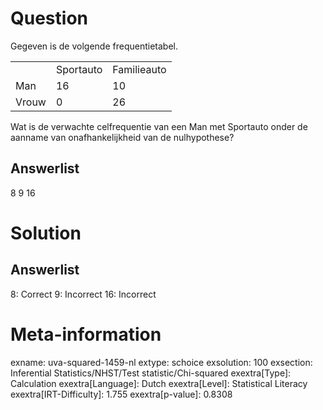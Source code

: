 Question
========

Gegeven is de volgende frequentietabel.

  ------- ----------- -------------
          Sportauto   Familieauto
  Man     16          10
  Vrouw   0           26
  ------- ----------- -------------

Wat is de verwachte celfrequentie van een Man met Sportauto onder de
aanname van onafhankelijkheid van de nulhypothese?

Answerlist
----------

8
9
16

Solution
========

Answerlist
----------

8: Correct
9: Incorrect
16: Incorrect

Meta-information
================
exname: uva-squared-1459-nl
extype: schoice
exsolution: 100
exsection: Inferential Statistics/NHST/Test statistic/Chi-squared
exextra[Type]: Calculation
exextra[Language]: Dutch
exextra[Level]: Statistical Literacy
exextra[IRT-Difficulty]: 1.755
exextra[p-value]: 0.8308
